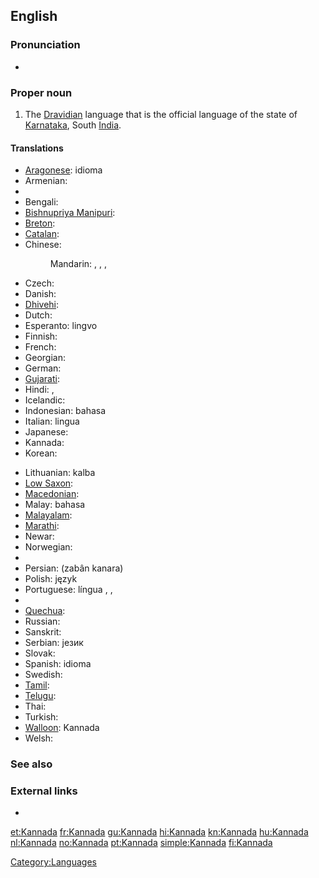{{also|kannada}}
==English==

===Pronunciation===
* {{audio|En-us-Kannada.ogg|Audio (US)}}

===Proper noun===
{{wikipedia}}
{{en-proper noun}}

# The [[Dravidian]] language that is the official language of the state of [[Karnataka]], South [[India]].

====Translations====
{{trans-top|language}}
* [[Aragonese]]: idioma {{t-|an|canarés|xs=Aragonese}}
* Armenian: {{t-|hy|կաննադա|tr=kannada}}
* {{trreq|Assamese}}
* Bengali: {{t|bn|কন্নড় ভাষা|sc=Beng|xs=Bengali}}
* [[Bishnupriya Manipuri]]: {{tø|bpy|কন্নড় ঠার|sc=Beng}}
* [[Breton]]: {{t|br|kannadeg|xs=Breton}}
* [[Catalan]]: {{t|ca|kanara}}
* Chinese:
*: Mandarin: {{t|zh|卡納達語|sc=Hani}},  {{t|zh|卡纳达语|tr=Kǎnàdá-yǔ|sc=Hani}},  {{t|zh|坎那達語|sc=Hani}},  {{t|zh|坎那达语|tr=Kǎnnàdá-yǔ|sc=Hani}}
* Czech: {{t|cs|kannadština}}
* Danish: {{t-|da|kannada}}
* [[Dhivehi]]: {{tø|dv|ކައްނަޑާ}}
* Dutch: {{t+|nl|Kannada}}
* Esperanto: {{t|eo|Kanara|xs=Esperanto}} lingvo
* Finnish: {{t+|fi|kannada}}
* French: {{t+|fr|kannada|m}}
* Georgian: {{t|ka|კანადა|tr=kanada|sc=Geor|xs=Georgian}}
* German: {{t-|de|Kannada|n}}
* [[Gujarati]]: {{t|gu|કન્નડ|sc=Gujr|xs=Gujarati}} {{t+|gu|ભાષા|sc=Gujr|xs=Gujarati}}
* Hindi: {{t+|hi|कन्नड|tr=kannaɖa|sc=Deva}},  {{t|hi|कन्नड़ भाषा|tr=kannaɖa bhāṣā|sc=Deva}}
* Icelandic: {{t|is|kanaríska}}
* Indonesian: bahasa {{t-|id|Kannada|xs=Indonesian}}
* Italian: lingua {{t-|it|kannada}}
* Japanese: {{t+|ja|カンナダ語|tr=Kannada-go}}
* Kannada: {{t+|kn|ಕನ್ನಡ|tr=kannaḍa|sc=Knda|xs=Kannada}}
* Korean: {{t|ko|칸나다어|tr=Kannada-eo|sc=Kore}}
{{trans-mid}}
* Lithuanian: {{t+|lt|kanadų|xs=Lithuanian}} kalba
* [[Low Saxon]]: {{tø|nds|Kannada}}
* [[Macedonian]]: {{t|mk|канада}}
* Malay: bahasa {{t-|ms|Kannada|xs=Malay}}
* [[Malayalam]]: {{t|ml|കന്നഡ|sc=Mlym|xs=Malayalam}}
* [[Marathi]]: {{t-|mr|कन्नड|sc=Deva|xs=Marathi}} {{t+|mr|भाषा|sc=Deva|xs=Marathi}}
* Newar: {{tø|new|कन्नड|sc=Deva}} {{tø|new|भाषा|sc=Deva}}
* Norwegian: {{t-|no|kannada}}
* {{trreq|Oriya}}
* Persian: {{fa-Arab|[[زبان کانارا]]}} (zabân kanara)
* Polish: język {{t-|pl|kannada}}
* Portuguese: língua {{t|pt|canaresa}},  {{t|pt|canará|m}},  {{t|pt|canarês|m}}
* {{trreq|Punjabi}}
* [[Quechua]]: {{t|qu|kannada simi|xs=Quechua}}
* Russian: {{t+|ru|каннада|m|tr=kánnada}}
* Sanskrit: {{tø|sa|कन्नड|sc=Deva}}
* Serbian: {{t|sr|канада|sc=Cyrl}} језик
* Slovak: {{t|sk|kannadčina}}
* Spanish: idioma {{t|es|canarés}}
* Swedish: {{t-|sv|kannada}}
* [[Tamil]]: {{t|ta|கன்னடம்|xs=Tamil}}
* [[Telugu]]: {{t|te|కన్నడ భాష}}
* Thai: {{t|th|ภาษากันนาดา|tr=paasăa gannaadaa|sc=Thai}}
* Turkish: {{t-|tr|Kannada}} {{t-|tr|dili}}
* [[Walloon]]: Kannada
* Welsh: {{t-|cy|kannada|xs=Welsh}}
{{trans-bottom}}

===See also===
{{interwiktionary|code=kn}}

===External links===
* {{ISO 639|link=Ethnologue|1code=kn|code=kan}}

[[Category:Languages]]

[[et:Kannada]]
[[fr:Kannada]]
[[gu:Kannada]]
[[hi:Kannada]]
[[kn:Kannada]]
[[hu:Kannada]]
[[nl:Kannada]]
[[no:Kannada]]
[[pt:Kannada]]
[[simple:Kannada]]
[[fi:Kannada]]
